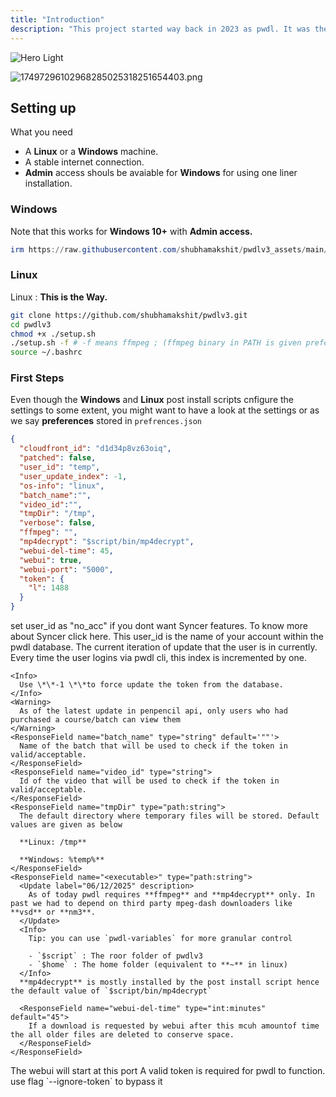 ```yaml
---
title: "Introduction"
description: "This project started way back in 2023 as pwdl. It was then merely a script for downloading segments using a loophole in pw's api. When it got pached we moved on to pwdlv2 in March, 2024. It was mostly haphazard code. pwdlv3 started in April, 2024 as is proudly growing ever since. "
---
```


<img
  className="block dark:hidden"
  src="/images/hero-light.png"
  alt="Hero Light"
/>

![17497296102968285025318251654403.png](/images/17497296102968285025318251654403.png)

## Setting up

What you need

- A **Linux** or a **Windows** machine.
- A stable internet connection.
- **Admin** access shouls be avaiable for **Windows** for using one liner installation.

### Windows

Note that this works for **Windows 10\+** with **Admin access.**

```powershell
irm https://raw.githubusercontent.com/shubhamakshit/pwdlv3_assets/main/dl.pwdlv3.ps1 | iex
```

### Linux

Linux : **This is the Way.**

```bash
git clone https://github.com/shubhamakshit/pwdlv3.git
cd pwdlv3
chmod +x ./setup.sh
./setup.sh -f # -f means ffmpeg ; (ffmpeg binary in PATH is given preference)
source ~/.bashrc
```

### First Steps

Even though the **Windows** and **Linux** post install scripts cnfigure the settings to some extent, you might want to have a look at the settings or as we say **preferences** stored in `prefrences.json`

```json preferences.json
{
  "cloudfront_id": "d1d34p8vz63oiq",
  "patched": false,
  "user_id": "temp",
  "user_update_index": -1,
  "os-info": "linux",
  "batch_name":"",
  "video_id":"",
  "tmpDir": "/tmp",
  "verbose": false,
  "ffmpeg": "",
  "mp4decrypt": "$script/bin/mp4decrypt",
  "webui-del-time": 45,
  "webui": true,
  "webui-port": "5000",
  "token": {
    "l": 1488
  }
}
```

<Accordion title="Prefrences " description="Only few important ones have been discussed below" icon="code" iconType="solid">
  <ParamField path="user_id" type="string">
    <Danger>
      set user_id as "no_acc" if you dont want Syncer features. To know more about Syncer click here.
    </Danger>
    This user_id  is the name of your account within the pwdl database.
  </ParamField>
  <ResponseField name="user_update_index" type="int">
    The current iteration of update that the user is in currently. Every time the user logins via pwdl cli, this index is incremented by one.

    <Info>
      Use \*\*-1 \*\*to force update the token from the database.
    </Info>
    <Warning>
      As of the latest update in penpencil api, only users who had purchased a course/batch can view them
    </Warning>
    <ResponseField name="batch_name" type="string" default='""'>
      Name of the batch that will be used to check if the token in valid/acceptable.
    </ResponseField>
    <ResponseField name="video_id" type="string">
      Id of the video that will be used to check if the token in valid/acceptable.
    </ResponseField>
    <ResponseField name="tmpDir" type="path:string">
      The default directory where temporary files will be stored. Default values are given as below

      **Linux: /tmp**

      **Windows: %temp%**
    </ResponseField>
    <ResponseField name="<executable>" type="path:string">
      <Update label="06/12/2025" description>
        As of today pwdl requires **ffmpeg** and **mp4decrypt** only. In past we had to depend on third party mpeg-dash downloaders like **vsd** or **nm3**.
      </Update>
      <Info>
        Tip: you can use `pwdl-variables` for more granular control

        - `$script` : The roor folder of pwdlv3
        - `$home` : The home folder (equivalent to **~** in linux)
      </Info>
      **mp4decrypt** is mostly installed by the post install script hence the default value of `$script/bin/mp4decrypt`

      <ResponseField name="webui-del-time" type="int:minutes" default="45">
        If a download is requested by webui after this mcuh amountof time the all older files are deleted to conserve space.
      </ResponseField>
    </ResponseField>
  </ResponseField>
  <ResponseField name="webui-port" type="int:port" default="5000">
    The webui will start at this port
  </ResponseField>
  <ResponseField name="token" type="object" required>
    A valid token is required for pwdl to function. use flag `--ignore-token`  to bypass it
  </ResponseField>
</Accordion>